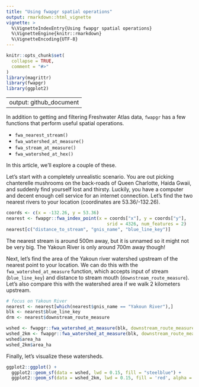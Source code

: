 ```yaml
---
title: "Using fwapgr spatial operations"
output: rmarkdown::html_vignette
vignette: >
  %\VignetteIndexEntry{Using fwapgr spatial operations}
  %\VignetteEngine{knitr::rmarkdown}
  %\VignetteEncoding{UTF-8}
---
```


```r
knitr::opts_chunk$set(
  collapse = TRUE,
  comment = "#>"
)
library(magrittr)
library(fwapgr)
library(ggplot2)
```

---
output: github_document
---

In addition to getting and filtering Freshwater Atlas data, `fwapgr` has a few functions that perform useful spatial operations. 

* `fwa_nearest_stream()`
* `fwa_watershed_at_measure()`
* `fwa_stream_at_measure()`
* `fwa_watershed_at_hex()`

In this article, we'll explore a couple of these. 

Let's start with a completely unrealistic scenario. You are out picking chanterelle mushrooms on the back-roads of Queen Charlotte, Haida Gwaii, and suddenly find yourself lost and thirsty. Luckily, you have a computer and decent enough cell service for an internet connection. Let's find the two nearest rivers to your location (coordinates are 53.36/-132.26).
```r
coords <- c(x = -132.26, y = 53.36)
nearest <- fwapgr::fwa_index_point(x = coords["x"], y = coords["y"], 
                                      srid = 4326, num_features = 2)
nearest[c("distance_to_stream", "gnis_name", "blue_line_key")]
```
The nearest stream is around 500m away, but it is unnamed so it might not be very big. The Yakoun River is only around 700m away though!

Next, let's find the area of the Yakoun river watershed upstream of the nearest point to your location. We can do this with the `fwa_watershed_at_measure` function, which accepts input of stream (`blue_line_key`) and distance to stream mouth (`downstream_route_measure`). Let's also compare this with the watershed area if we walk 2 kilometers upstream.

```r
# focus on Yakoun River 
nearest <- nearest[which(nearest$gnis_name == "Yakoun River"),]
blk <- nearest$blue_line_key
drm <- nearest$downstream_route_measure 

wshed <- fwapgr::fwa_watershed_at_measure(blk, downstream_route_measure = drm)
wshed_2km <- fwapgr::fwa_watershed_at_measure(blk, downstream_route_measure = drm + 2000)
wshed$area_ha
wshed_2km$area_ha
```
Finally, let's visualize these watersheds.

```r
ggplot2::ggplot() +
  ggplot2::geom_sf(data = wshed, lwd = 0.15, fill = "steelblue") +
  ggplot2::geom_sf(data = wshed_2km, lwd = 0.15, fill = 'red', alpha = 0.5)
```

